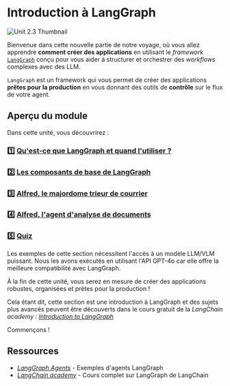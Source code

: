 # Introduction à LangGraph

<img src="https://huggingface.co/datasets/agents-course/course-images/resolve/main/en/unit2/LangGraph/LangGraph.png" alt="Unit 2.3 Thumbnail"/>

Bienvenue dans cette nouvelle partie de notre voyage, où vous allez apprendre **comment créer des applications** en utilisant le *framework* [`LangGraph`](https://github.com/langchain-ai/langgraph) conçu pour vous aider à structurer et orchestrer des *workflows* complexes avec des LLM.

`LangGraph` est un framework qui vous permet de créer des applications **prêtes pour la production** en vous donnant des outils de **contrôle** sur le flux de votre agent.

## Aperçu du module

Dans cette unité, vous découvrirez :

### 1️⃣ [Qu'est-ce que LangGraph et quand l'utiliser ?](./when_to_use_langgraph)
### 2️⃣ [Les composants de base de LangGraph](./building_blocks)
### 3️⃣ [Alfred, le majordome trieur de courrier](./first_graph)
### 4️⃣ [Alfred, l'agent d'analyse de documents](./document_analysis_agent)
### 5️⃣ [Quiz](./quiz1)

<Tip warning={true}>
Les exemples de cette section nécessitent l'accès à un modèle LLM/VLM puissant. Nous les avons exécutés en utilisant l'API GPT-4o car elle offre la meilleure compatibilité avec LangGraph.
</Tip>

À la fin de cette unité, vous serez en mesure de créer des applications robustes, organisées et prêtes pour la production !

Cela étant dit, cette section est une introduction à LangGraph et des sujets plus avancés peuvent être découverts dans le cours gratuit de la *LangChain academy* : [*Introduction to LangGraph*](https://academy.langchain.com/courses/intro-to-langgraph)

Commençons !

## Ressources

- [*LangGraph Agents*](https://langchain-ai.github.io/langgraph/) - Exemples d'agents LangGraph
- [*LangChain academy*](https://academy.langchain.com/courses/intro-to-langgraph) - Cours complet sur LangGraph de LangChain